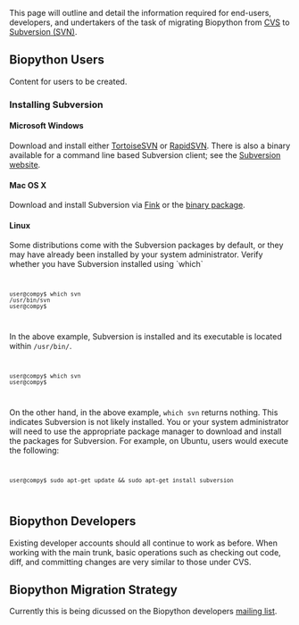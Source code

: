 This page will outline and detail the information required for end-users, developers, and undertakers of the task of migrating Biopython from [[CVS]] to [[SVN|Subversion (SVN)]].

== Biopython Users ==

Content for users to be created.

=== Installing Subversion ===

==== Microsoft Windows ====
Download and install either [http://tortoisesvn.tigris.org/ TortoiseSVN] or [http://www.rapidsvn.org/ RapidSVN]. There is also a binary available for a command line based Subversion client; see the [http://subversion.tigris.org/project_packages.html#binary-packages Subversion website].

==== Mac OS X ====
Download and install Subversion via [http://fink.sourceforge.net/ Fink] or the [http://subversion.tigris.org/project_packages.html#binary-packages binary package].

==== Linux ====
Some distributions come with the Subversion packages by default, or they may have already been installed by your system administrator. Verify whether you have Subversion installed using `which`
<code><pre>
user@compy$ which svn
/usr/bin/svn
user@compy$ 
</pre></code>

In the above example, Subversion is installed and its executable is located within <code>/usr/bin/</code>.

<code><pre>
user@compy$ which svn
user@compy$ 
</pre></code>

On the other hand, in the above example, <code>which svn</code> returns nothing. This indicates Subversion is not likely installed. You or your system administrator will need to use the appropriate package manager to download and install the packages for Subversion. For example, on Ubuntu, users would execute the following:

<code><pre>
user@compy$ sudo apt-get update && sudo apt-get install subversion
</pre></code>

== Biopython Developers ==

Existing developer accounts should all continue to work as before.  When working with the main trunk, basic operations such as checking out code, diff, and committing changes are very similar to those under CVS.

== Biopython Migration Strategy ==

Currently this is being dicussed on the Biopython developers [[Mailing_lists|mailing list]].